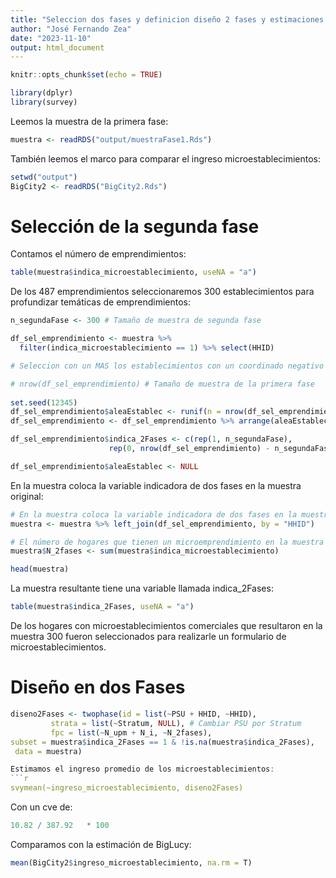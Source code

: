 ---
title: "Seleccion dos fases y definicion diseño 2 fases y estimaciones muestrales"
author: "José Fernando Zea"
date: "2023-11-10"
output: html_document
---

```{r setup, include=FALSE}
knitr::opts_chunk$set(echo = TRUE)
```

```{r, warning=FALSE, message=FALSE}
library(dplyr)
library(survey)
```


Leemos la muestra de la primera fase:

```{r, warning=FALSE, message=FALSE}
muestra <- readRDS("output/muestraFase1.Rds")
```

También leemos el marco para comparar el ingreso microestablecimientos:

```{r, warning=FALSE, message=FALSE}
setwd("output")
BigCity2 <- readRDS("BigCity2.Rds") 
```

# Selección de la segunda fase


Contamos el número de emprendimientos:

```{r}
table(muestra$indica_microestablecimiento, useNA = "a")
```



De los 487 emprendimientos seleccionaremos 300 establecimientos para profundizar temáticas de emprendimientos:


```{r}
n_segundaFase <- 300 # Tamaño de muestra de segunda fase

df_sel_emprendimiento <- muestra %>% 
  filter(indica_microestablecimiento == 1) %>% select(HHID)

# Seleccion con un MAS los establecimientos con un coordinado negativo

# nrow(df_sel_emprendimiento) # Tamaño de muestra de la primera fase
 
set.seed(12345)
df_sel_emprendimiento$aleaEstablec <- runif(n = nrow(df_sel_emprendimiento))
df_sel_emprendimiento <- df_sel_emprendimiento %>% arrange(aleaEstablec)

df_sel_emprendimiento$indica_2Fases <- c(rep(1, n_segundaFase), 
                      rep(0, nrow(df_sel_emprendimiento) - n_segundaFase))

df_sel_emprendimiento$aleaEstablec <- NULL

```

En la muestra coloca la variable indicadora de dos fases en la muestra original:


```{r}

# En la muestra coloca la variable indicadora de dos fases en la muestra original
muestra <- muestra %>% left_join(df_sel_emprendimiento, by = "HHID")

# El número de hogares que tienen un microemprendimiento en la muestra de la primera fase
muestra$N_2fases <- sum(muestra$indica_microestablecimiento)

```



```{r}
head(muestra)
```


La muestra resultante tiene una variable llamada indica_2Fases:

```{r}
table(muestra$indica_2Fases, useNA = "a")
```
De los hogares con microestablecimientos comerciales que resultaron en la muestra 300 fueron seleccionados para realizarle un formulario de microestablecimientos.


# Diseño en dos Fases

```{r}
diseno2Fases <- twophase(id = list(~PSU + HHID, ~HHID), 
         strata = list(~Stratum, NULL), # Cambiar PSU por Stratum
         fpc = list(~N_upm + N_i, ~N_2fases), 
subset = muestra$indica_2Fases == 1 & !is.na(muestra$indica_2Fases), 
 data = muestra)

Estimamos el ingreso promedio de los microestablecimientos:
```{r}
svymean(~ingreso_microestablecimiento, diseno2Fases)
```

Con un cve de:
```{r}
10.82 / 387.92   * 100
```



Comparamos con la estimación de BigLucy:

```{r}
mean(BigCity2$ingreso_microestablecimiento, na.rm = T)
```

